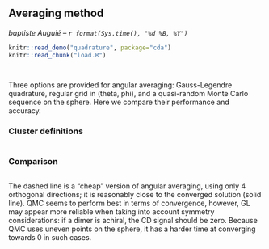 ## Averaging method
_baptiste Auguié -- `r format(Sys.time(), "%d %B, %Y")`_

```r
knitr::read_demo("quadrature", package="cda")
knitr::read_chunk("load.R")
```
```r
```
```r
```

Three options are provided for angular averaging: Gauss-Legendre quadrature, regular grid in (theta, phi), and a quasi-random Monte Carlo sequence on the sphere. Here we compare their performance and accuracy.

### Cluster definitions
```r
```

### Comparison
```r
```

The dashed line is a "cheap" version of angular averaging, using only 4 orthogonal directions; it is reasonably close to the converged solution (solid line). QMC seems to perform best in terms of convergence, however, GL may appear more reliable when taking into account symmetry considerations: if a dimer is achiral, the CD signal should be zero. Because QMC uses uneven points on the sphere, it has a harder time at converging towards 0 in such cases. 

```r
```

